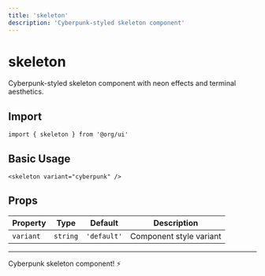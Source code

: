 ```yaml
---
title: 'skeleton'
description: 'Cyberpunk-styled skeleton component'
---
```


# skeleton

Cyberpunk-styled skeleton component with neon effects and terminal aesthetics.

## Import

```svelte
import { skeleton } from '@org/ui'
```

## Basic Usage

```svelte
<skeleton variant="cyberpunk" />
```

## Props

| Property | Type | Default | Description |
|----------|------|---------|-------------|
| `variant` | `string` | `'default'` | Component style variant |

---

Cyberpunk skeleton component! ⚡
